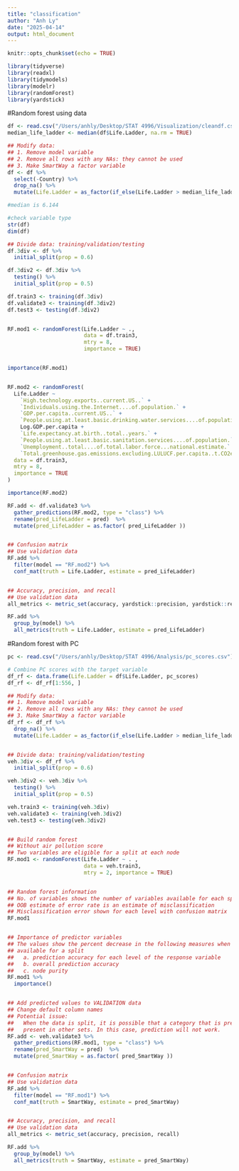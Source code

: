 ```yaml
---
title: "classification"
author: "Anh Ly"
date: "2025-04-14"
output: html_document
---
```


```r
knitr::opts_chunk$set(echo = TRUE)
```

```r
library(tidyverse)
library(readxl)
library(tidymodels)
library(modelr)
library(randomForest)
library(yardstick)

```

#Random forest using data 
```r
df <- read.csv("/Users/anhly/Desktop/STAT 4996/Visualization/cleandf.csv")
median_life_ladder <- median(df$Life.Ladder, na.rm = TRUE)

## Modify data:
## 1. Remove model variable
## 2. Remove all rows with any NAs: they cannot be used
## 3. Make SmartWay a factor variable
df <- df %>%
  select(-Country) %>%
  drop_na() %>%
  mutate(Life.Ladder = as_factor(if_else(Life.Ladder > median_life_ladder, "High", "Low")))

#median is 6.144

#check variable type 
str(df)
dim(df)

## Divide data: training/validation/testing
df.3div <- df %>%
  initial_split(prop = 0.6)

df.3div2 <- df.3div %>%
  testing() %>%
  initial_split(prop = 0.5)

df.train3 <- training(df.3div)
df.validate3 <- training(df.3div2)
df.test3 <- testing(df.3div2)


RF.mod1 <- randomForest(Life.Ladder ~ .,
                        data = df.train3,
                        mtry = 8, 
                        importance = TRUE)


importance(RF.mod1)


RF.mod2 <- randomForest(
  Life.Ladder ~ 
    `High.technology.exports..current.US..` +
    `Individuals.using.the.Internet....of.population.` +
    `GDP.per.capita..current.US..` +
    `People.using.at.least.basic.drinking.water.services....of.population.` +
    Log.GDP.per.capita +
    `Life.expectancy.at.birth..total..years.` +
    `People.using.at.least.basic.sanitation.services....of.population.` +
    `Unemployment..total....of.total.labor.force...national.estimate.` +
    `Total.greenhouse.gas.emissions.excluding.LULUCF.per.capita..t.CO2e.capita.`,
  data = df.train3,
  mtry = 8,
  importance = TRUE
)

importance(RF.mod2)

RF.add <- df.validate3 %>%
  gather_predictions(RF.mod2, type = "class") %>%
  rename(pred_LifeLadder = pred)  %>%
  mutate(pred_LifeLadder = as.factor( pred_LifeLadder ))


## Confusion matrix
## Use validation data
RF.add %>%
  filter(model == "RF.mod2") %>%
  conf_mat(truth = Life.Ladder, estimate = pred_LifeLadder)


## Accuracy, precision, and recall
## Use validation data
all_metrics <- metric_set(accuracy, yardstick::precision, yardstick::recall)

RF.add %>%
  group_by(model) %>%
  all_metrics(truth = Life.Ladder, estimate = pred_LifeLadder)


```

#Random forest with PC
```r
pc <- read.csv("/Users/anhly/Desktop/STAT 4996/Analysis/pc_scores.csv")

# Combine PC scores with the target variable
df_rf <- data.frame(Life.Ladder = df$Life.Ladder, pc_scores)
df_rf <- df_rf[1:556, ]

## Modify data:
## 1. Remove model variable
## 2. Remove all rows with any NAs: they cannot be used
## 3. Make SmartWay a factor variable
df_rf <- df_rf %>%
  drop_na() %>%
  mutate(Life.Ladder = as_factor(if_else(Life.Ladder > median_life_ladder, "High", "Low")))


## Divide data: training/validation/testing
veh.3div <- df_rf %>%
  initial_split(prop = 0.6)

veh.3div2 <- veh.3div %>%
  testing() %>%
  initial_split(prop = 0.5)

veh.train3 <- training(veh.3div)
veh.validate3 <- training(veh.3div2)
veh.test3 <- testing(veh.3div2)


## Build random forest
## Without air pollution score
## Two variables are eligible for a split at each node
RF.mod1 <- randomForest(Life.Ladder ~ . ,
                        data = veh.train3,
                        mtry = 2, importance = TRUE)


## Random forest information
## No. of variables shows the number of variables available for each split
## OOB estimate of error rate is an estimate of misclassification
## Misclassification error shown for each level with confusion matrix
RF.mod1


## Importance of predictor variables
## The values show the percent decrease in the following measures when each variable is not 
## available for a split 
##   a. prediction accuracy for each level of the response variable
##   b. overall prediction accuracy
##   c. node purity
RF.mod1 %>% 
  importance()


## Add predicted values to VALIDATION data
## Change default column names
## Potential issue: 
##   When the data is split, it is possible that a category that is present in one set is not 
##   present in other sets. In this case, prediction will not work.
RF.add <- veh.validate3 %>%
  gather_predictions(RF.mod1, type = "class") %>%
  rename(pred_SmartWay = pred)  %>%
  mutate(pred_SmartWay = as.factor( pred_SmartWay ))


## Confusion matrix
## Use validation data
RF.add %>%
  filter(model == "RF.mod1") %>%
  conf_mat(truth = SmartWay, estimate = pred_SmartWay)


## Accuracy, precision, and recall
## Use validation data
all_metrics <- metric_set(accuracy, precision, recall)

RF.add %>%
  group_by(model) %>%
  all_metrics(truth = SmartWay, estimate = pred_SmartWay)


```

